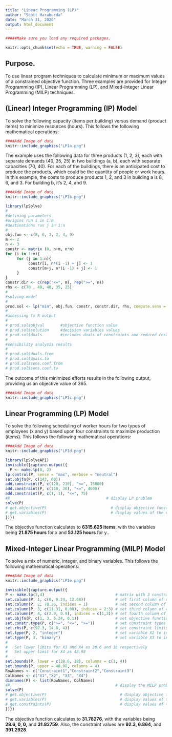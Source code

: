 ---
title: "Linear Programming (LP)"
author: "Scott Haraburda"
date: "March 31, 2020"
output: html_document
---

```{r setup, include=FALSE}

#####Make sure you load any required packages.

knitr::opts_chunk$set(echo = TRUE, warning = FALSE)
```


## Purpose.

To use linear program techniques to calculate minimum or maximum values of a constrained objective function. Three examples are provided for Integer Programming (IP), Linear Programming (LP), and Mixed-Integer Linear Programming (MILP) techniques.

## (Linear) Integer Programming (IP) Model

To solve the following capacity (items per building) versus demand (product items) to minimize resources (hours). This follows the following mathematical operations:

<div align="center">
```{r image1,fig.align="center", echo=FALSE}
####Add Image of data
knitr::include_graphics("LP1a.png")

```
</div>

The example uses the following data for three products (1, 2, 3), each with separate demands (40, 35, 25) in two buildings (a, b), each with separate capacities (70, 40).  For each of the buildings, there is an anticipated cost to produce the products, which could be the quantity of people or work hours.  In this example, the costs to produce products 1, 2, and 3 in building a is 8, 6, and 3.  For building b, it's 2, 4, and 9.

<div align="center">
```{r image2,fig.align="center", echo=FALSE}
####Add Image of data
knitr::include_graphics("LP1b.png")

```
</div>

```{r IP,fig.align="center", echo=TRUE, warning = FALSE, message=FALSE}
library(lpSolve)
#
#defining parameters
#origins run i in 1:m
#destinations run j in 1:n
#
obj.fun <- c(8, 6, 3, 2, 4, 9)
m <- 2
n <- 3
constr <- matrix (0, n+m, n*m)
for (i in 1:m){
     for (j in 1:n){
          constr[i, n*(i -1) + j] <- 1
          constr[m+j, n*(i -1) + j] <- 1
     }
}
constr.dir <- c(rep("<=", m), rep(">=", n))
rhs <- c(70 , 40, 40, 35, 25)
#
#solving model
#
prod.sol <- lp("min", obj.fun, constr, constr.dir, rhs, compute.sens = TRUE)
#
#accessing to R output
#
# prod.sol$objval       #objective function value
# prod.sol$solution     #decision variables values
# prod.sol$duals        #includes duals of constraints and reduced costs of variables
#
#sensibility analysis results
#
# prod.sol$duals.from
# prod.sol$duals.to
# prod.sol$sens.coef.from
# prod.sol$sens.coef.to
```

The outcome of this minimized efforts results in the following output, providing us an objective value of 365.

<div align="center">
```{r image3,fig.align="center", echo=FALSE}
####Add Image of data
knitr::include_graphics("LP1c.png")

```

</div>

## Linear Programming (LP) Model

To solve the following scheduling of worker hours for two types of employees (x and y) based upon four constraints to maximize production (items). This follows the following mathematical operations:

<div align="center">
```{r image4,fig.align="center", echo=FALSE}
####Add Image of data
knitr::include_graphics("LP1d.png")

```
</div>

```{r LP,fig.align="center", echo=TRUE, warning = FALSE, message=FALSE}
library(lpSolveAPI)
invisible({capture.output({
  P <- make.lp(0, 2)
lp.control(P, sense = "max", verbose = "neutral")
set.objfn(P, c(143, 60))
add.constraint(P, c(120, 210), "<=", 15000)
add.constraint(P, c(110, 30), "<=", 4000)
add.constraint(P, c(1, 1), "<=", 75)
#P                                          # display LP problem
solve(P)
# get.objective(P)                            # display objective function value
# get.variables(P)                            # display values of the variables
})})
```

The objective function calculates to <b>6315.625 items</b>, with the variables being <b>21.875 hours</b> for x and <b>53.125 hours</b> for y..

## Mixed-Integer Linear Programming (MILP) Model

To solve a mix of numeric, integer, and binary variables. This follows the following mathematical operations:

<div align="center">
```{r image5,fig.align="center", echo=FALSE}
####Add Image of data
knitr::include_graphics("LP1e.png")

```
</div>

```{r MILP,fig.align="center", echo=TRUE, warning = FALSE, message=FALSE}
invisible({capture.output({
P <- make.lp(3,4)                               # matrix with 3 constraints, 4 variables
set.column(P, 1, c(0, 0.24, 12.68))             # set first column of constraints (x1)
set.column(P, 2, 78.26, indices = 1)            # set second column of constraints (x2)
set.column(P, 3, c(11.31, 0.08), indices = 2:3) # set third column of constraints (x3)
set.column(P, 4, c(2.9, 0.9), indices = c(1,3)) # set fourth column of constraints (x4)
set.objfn(P, c(1, 3, 6.24, 0.1))                # set objective function
set.constr.type(P, c(">=", "<=", ">="))         # set constraint types (more, less, equal to)
set.rhs(P, c(92.3, 14.8, 4))                    # set constraint limits
set.type(P, 2, "integer")                       # set variable X2 to integer type
set.type(P, 3, "binary")                        # set variable X3 to integer type
#
#   Set lower limits for X1 and X4 as 28.6 and 18 respectively
#   Set upper limit for X4 as 48.98
#
set.bounds(P, lower = c(28.6, 18), columns = c(1, 4))
set.bounds(P, upper = 48.98, columns = 4)
RowNames <- c("Constraint1","Constraint2","Constraint3")
ColNames <- c("X1","X2", "X3", "X4")
dimnames(P) <- list(RowNames, ColNames)
#P                                              # display the MILP problem
solve(P)
# get.objective(P)                                # display objective function value
# get.variables(P)                                # display values of the variables
# get.constraints(P)                              # display values of the constraints
})})
```

The objective function calculates to <b>31.78276</b>, with the variables being <b>28.6, 0, 0,</b> and <b>31.82759</b>. Also, the constraint values are <b>92.3, 6.864,</b> and <b>391.2928</b>.
